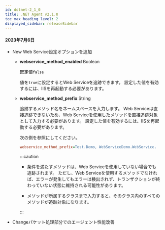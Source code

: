 ```yaml
---
id: dotnet-2_1_0
title: .NET Agent v2.1.0
toc_max_heading_level: 2
displayed_sidebar: releaseSidebar
---
```


#### 2023年7月6日

- <Status>New</Status> Web Service設定オプションを追加

  - **webservice_method_enabled** <span class='type'>Boolean</span>

    既定値`false`

    値を`true`に設定するとWeb Serviceを追跡できます。 設定した値を有効するには、IISを再起動する必要があります。

  - **webservice_method_prefix** <span class='type'>String</span>

    追跡するメソッド名をネームスペースを入力します。 Web Serviceは直接追跡できないため、Web Serviceを使用したメソッドを直接追跡対象として入力する必要があります。 設定した値を有効するには、IISを再起動する必要があります。

    次の例を参照にしてください。

    ```ini title='whatap.conf'
    webservice_method_prefix=Test.Demo, WebServiceDemo.WebService.
    ```

    :::caution

    - 条件を満たすメソッドは、Web Serviceを使用していない場合でも追跡されます。 ただし、Web Serviceを使用するメソッドでなければ、エラーが発生してもエラーは検出されず、トランザクションが終わっていない状態に維持される可能性があります。

    - メソッドが所属するクラスまで入力すると、そのクラス内のすべてのメソッドが追跡対象になります。

    :::

- <Status>Change</Status>パケット処理部分でのエージェント性能改善
